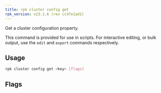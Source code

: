 ```yaml
---
title: rpk cluster config get
rpk_version: v23.1.6 (rev cc47e1ad1)
---
```


<head>
  <meta name="title" content="rpk cluster config get | Redpanda Docs" />
  <meta name="description" content="rpk cluster config get" />
  <link rel="canonical" href="https://docs.redpanda.com/docs/reference/rpk/rpk-cluster/rpk-cluster-config-get/" />
</head>

Get a cluster configuration property.

This command is provided for use in scripts. For interactive editing, or bulk
output, use the `edit` and `export` commands respectively.

## Usage

```bash
rpk cluster config get <key> [flags]
```

## Flags

<!--
[cols=",,",]
|===
|*Value* |*Type* |*Description*

|-h, --help |- |Help for get.

|--admin-api-tls-cert |string |The certificate to be used for TLS
authentication with the Admin API.

|--admin-api-tls-enabled |- |Enable TLS for the Admin API (not necessary
if specifying custom certs).

|--admin-api-tls-key |string |The certificate key to be used for TLS
authentication with the Admin API.

|--admin-api-tls-truststore |string |The truststore to be used for TLS
communication with the Admin API.

|--all |- |Include all properties, including tunables.

|--api-urls |string |Comma-separated list of admin API addresses
(<ip>:<port>

|--brokers |strings |Comma-separated list of broker <ip>:<port> pairs
(for example,
` --brokers \'192.168.78.34:9092,192.168.78.35:9092,192.179.23.54:9092\' `
). Alternatively, you may set the `REDPANDA_BROKERS` environment
variable with the comma-separated list of broker addresses.

|--config |string |Redpanda config file, if not set the file will be
searched for in the default locations.

|--password |string |SASL password to be used for authentication.

|--sasl-mechanism |string |The authentication mechanism to use.
Supported values: SCRAM-SHA-256, SCRAM-SHA-512.

|--tls-cert |string |The certificate to be used for TLS authentication
with the broker.

|--tls-enabled |- |Enable TLS for the Kafka API (not necessary if
specifying custom certs).

|--tls-key |string |The certificate key to be used for TLS
authentication with the broker.

|--tls-truststore |string |The truststore to be used for TLS
communication with the broker.

|--user |string |SASL user to be used for authentication.

|-v, --verbose |- |Enable verbose logging (default `false`).
|===

-->
